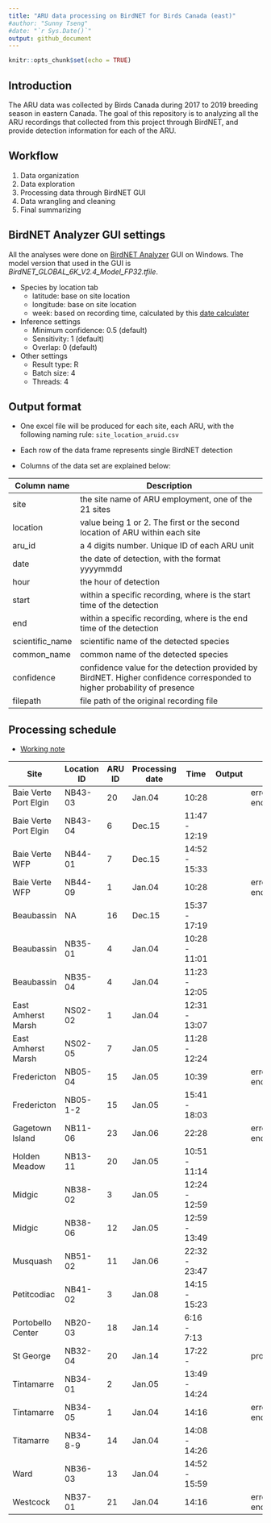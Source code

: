 ```yaml
---
title: "ARU data processing on BirdNET for Birds Canada (east)"
#author: "Sunny Tseng"
#date: "`r Sys.Date()`"
output: github_document
---
```


```r
knitr::opts_chunk$set(echo = TRUE)
```

## Introduction

The ARU data was collected by Birds Canada during 2017 to 2019 breeding season in eastern Canada. The goal of this repository is to analyzing all the ARU recordings that collected from this project through BirdNET, and provide detection information for each of the ARU.

## Workflow

1.  Data organization
2.  Data exploration
3.  Processing data through BirdNET GUI
4.  Data wrangling and cleaning
5.  Final summarizing

## BirdNET Analyzer GUI settings

All the analyses were done on [BirdNET Analyzer](https://github.com/kahst/BirdNET-Analyzer) GUI on Windows. The model version that used in the GUI is *BirdNET_GLOBAL_6K_V2.4_Model_FP32.tfile*.

-   Species by location tab
    -   latitude: base on site location
    -   longitude: base on site location
    -   week: based on recording time, calculated by this [date calculater](https://www.timeanddate.com/date/weeknumber.html)
-   Inference settings
    -   Minimum confidence: 0.5 (default)
    -   Sensitivity: 1 (default)
    -   Overlap: 0 (default)
-   Other settings
    -   Result type: R
    -   Batch size: 4
    -   Threads: 4

## Output format

-   One excel file will be produced for each site, each ARU, with the following naming rule: `site_location_aruid.csv`

-   Each row of the data frame represents single BirdNET detection

-   Columns of the data set are explained below:

| Column name     | Description                                                                                                              |
|------------------|------------------------------------------------------|
| site            | the site name of ARU employment, one of the 21 sites                                                                     |
| location        | value being 1 or 2. The first or the second location of ARU within each site                                             |
| aru_id          | a 4 digits number. Unique ID of each ARU unit                                                                            |
| date            | the date of detection, with the format yyyymmdd                                                                          |
| hour            | the hour of detection                                                                                                    |
| start           | within a specific recording, where is the start time of the detection                                                    |
| end             | within a specific recording, where is the end time of the detection                                                      |
| scientific_name | scientific name of the detected species                                                                                  |
| common_name     | common name of the detected species                                                                                      |
| confidence      | confidence value for the detection provided by BirdNET. Higher confidence corresponded to higher probability of presence |
| filepath        | file path of the original recording file                                                                                 |

## Processing schedule

-   [Working note](./docs/working-notes.md)

| Site                  | Location ID | ARU ID | Processing date | Time          | Output | Note                    |
|-----------|-----------|-----------|-----------|-----------|-----------|-----------|
| Baie Verte Port Elgin | NB43-03     | 20     | Jan.04          | 10:28         |        | error - file encryption |
| Baie Verte Port Elgin | NB43-04     | 6      | Dec.15          | 11:47 - 12:19 |        |                         |
| Baie Verte WFP        | NB44-01     | 7      | Dec.15          | 14:52 - 15:33 |        |                         |
| Baie Verte WFP        | NB44-09     | 1      | Jan.04          | 10:28         |        | error - file encryption |
| Beaubassin            | NA          | 16     | Dec.15          | 15:37 - 17:19 |        |                         |
| Beaubassin            | NB35-01     | 4      | Jan.04          | 10:28 - 11:01 |        |                         |
| Beaubassin            | NB35-04     | 4      | Jan.04          | 11:23 - 12:05 |        |                         |
| East Amherst Marsh    | NS02-02     | 1      | Jan.04          | 12:31 - 13:07 |        |                         |
| East Amherst Marsh    | NS02-05     | 7      | Jan.05          | 11:28 - 12:24 |        |                         |
| Fredericton           | NB05-04     | 15     | Jan.05          | 10:39         |        | error - file encryption |
| Fredericton           | NB05-1-2    | 15     | Jan.05          | 15:41 - 18:03 |        |                         |
| Gagetown Island       | NB11-06     | 23     | Jan.06          | 22:28         |        | error - file encryption |
| Holden Meadow         | NB13-11     | 20     | Jan.05          | 10:51 - 11:14 |        |                         |
| Midgic                | NB38-02     | 3      | Jan.05          | 12:24 - 12:59 |        |                         |
| Midgic                | NB38-06     | 12     | Jan.05          | 12:59 - 13:49 |        |                         |
| Musquash              | NB51-02     | 11     | Jan.06          | 22:32 - 23:47 |        |                         |
| Petitcodiac           | NB41-02     | 3      | Jan.08          | 14:15 - 15:23 |        |                         |
| Portobello Center     | NB20-03     | 18     | Jan.14          | 6:16 - 7:13   |        |                         |
| St George             | NB32-04     | 20     | Jan.14          | 17:22 -       |        | processing              |
| Tintamarre            | NB34-01     | 2      | Jan.05          | 13:49 - 14:24 |        |                         |
| Tintamarre            | NB34-05     | 1      | Jan.04          | 14:16         |        | error - file encryption |
| Titamarre             | NB34-8-9    | 14     | Jan.04          | 14:08 - 14:26 |        |                         |
| Ward                  | NB36-03     | 13     | Jan.04          | 14:52 - 15:59 |        |                         |
| Westcock              | NB37-01     | 21     | Jan.04          | 14:16         |        | error - file encryption |

